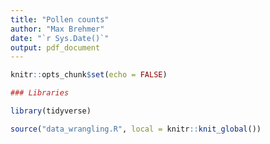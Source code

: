 ```yaml
---
title: "Pollen counts"
author: "Max Brehmer"
date: "`r Sys.Date()`"
output: pdf_document
---
```


```r
knitr::opts_chunk$set(echo = FALSE)
```

```r
### Libraries

library(tidyverse)
```

```r
source("data_wrangling.R", local = knitr::knit_global())
```